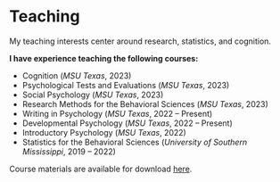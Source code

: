 # Teaching

My teaching interests center around research, statistics, and cognition. 

**I have experience teaching the following courses:**

+ Cognition (*MSU Texas*, 2023)
+ Psychological Tests and Evaluations (*MSU Texas*, 2023)
+ Social Psychology (*MSU Texas*, 2023)
+ Research Methods for the Behavioral Sciences (*MSU Texas*, 2023)
+ Writing in Psychology (*MSU Texas*, 2022 – Present)
+ Developmental Psychology (*MSU Texas*, 2022 – Present)
+ Introductory Psychology (*MSU Texas*, 2022)
+ Statistics for the Behavioral Sciences (*University of Southern Mississippi*, 2019 – 2022)

Course materials are available for download [here](https://osf.io/c6htf/).